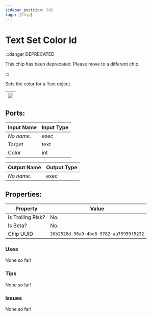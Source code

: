 ```yaml
---
sidebar_position: 608
tags: [Chip]
---
```


# Text Set Color Id
:::danger DEPRECATED

This chip has been deprecated. Please move to a different chip.

:::

Sets the color for a Text object.

| ![](https://images-ext-2.discordapp.net/external/MPmIaQzlEPmgGWlgi-WxBBXt0Bjv_zWPkg1y1f_sy3s/https/www.recroomcircuits.com/image/circuit/absolute-value?width=206&height=108) |
|-----|

## Ports:

| Input Name | Input Type |
|-----------|-----------|
| *No name.* | exec |
| Target | text |
| Color | int |

| Output Name | Output Type |
|-----------|-----------|
| *No name.* | exec |

## Properties:

| Property  | Value |
|-------------------|-----------|
| Is Trolling Risk? | No. |
| Is Beta? | No. |
| Chip UUID | `20b2528d-96a9-4be8-9782-aa75959f5232` |

### Uses

None so far!

### Tips

None so far!

### Issues

None so far!